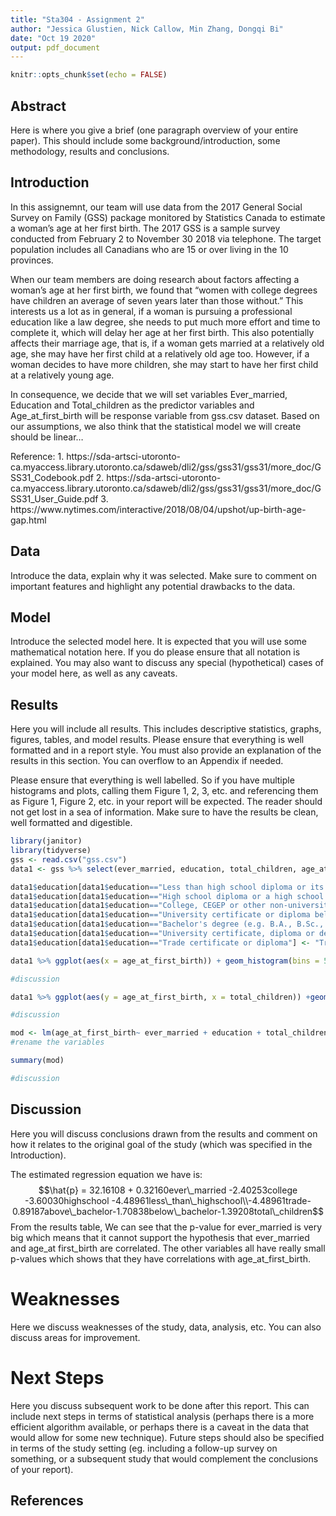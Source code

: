 ```yaml
---
title: "Sta304 - Assignment 2"
author: "Jessica Glustien, Nick Callow, Min Zhang, Dongqi Bi"
date: "Oct 19 2020"
output: pdf_document
---
```


```r
knitr::opts_chunk$set(echo = FALSE)
```



## Abstract

Here is where you give a brief (one paragraph overview of your entire paper). This should include some background/introduction, some methodology, results and conclusions.

## Introduction

In this assignemnt, our team will use data from the 2017 General Social Survey on Family (GSS) package monitored by Statistics Canada to estimate a woman's age at her first birth. The 2017 GSS is a sample survey conducted from February 2 to November 30 2018 via telephone. The target population includes all Canadians who are 15 or over living in the 10 provinces.

When our team members are doing research about factors affecting a woman's age at her first birth, we found that "women with college degrees have children an average of seven years later than those without." This interests us a lot as in general, if a woman is pursuing a professional education like a law degree, she needs to put much more effort and time to complete it, which will delay her age at her first birth. This also potentially affects their marriage age, that is, if a woman gets married at a relatively old age, she may have her first child at a relatively old age too. However, if a woman decides to have more children, she may start to have her first child at a relatively young age. 

In consequence, we decide that we will set variables Ever_married, Education and Total_children as the predictor variables and Age_at_first_birth will be response variable from gss.csv dataset. Based on our assumptions, we also think that the statistical model we will create should be linear...

Reference:
1. https://sda-artsci-utoronto-ca.myaccess.library.utoronto.ca/sdaweb/dli2/gss/gss31/gss31/more_doc/GSS31_Codebook.pdf
2. https://sda-artsci-utoronto-ca.myaccess.library.utoronto.ca/sdaweb/dli2/gss/gss31/gss31/more_doc/GSS31_User_Guide.pdf
3. https://www.nytimes.com/interactive/2018/08/04/upshot/up-birth-age-gap.html

## Data

Introduce the data, explain why it was selected. Make sure to comment on important features and highlight any potential drawbacks to the data.

## Model

Introduce the selected model here. It is expected that you will use some mathematical notation here. If you do please ensure that all notation is explained. You may also want to discuss any special (hypothetical) cases of your model here, as well as any caveats.  

## Results

Here you will include all results. This includes descriptive statistics, graphs, figures, tables, and model results. Please ensure that everything is well formatted and in a report style. You must also provide an explanation of the results in this section. You can overflow to an Appendix if needed. 

Please ensure that everything is well labelled. So if you have multiple histograms and plots, calling them Figure 1, 2, 3, etc. and referencing them as Figure 1, Figure 2, etc. in your report will be expected. The reader should not get lost in a sea of information. Make sure to have the results be clean, well formatted and digestible.

```r
library(janitor)
library(tidyverse)
gss <- read.csv("gss.csv")
data1 <- gss %>% select(ever_married, education, total_children, age_at_first_birth)%>%filter(!is.na(total_children), !is.na(age_at_first_birth), ever_married!="Don't know")

data1$education[data1$education=="Less than high school diploma or its equivalent"] <- "Less than high school"
data1$education[data1$education=="High school diploma or a high school equivalency certificate"] <- "High School"
data1$education[data1$education=="College, CEGEP or other non-university certificate or di..."] <- "College"
data1$education[data1$education=="University certificate or diploma below the bachelor's level"] <- "University below bachelor"
data1$education[data1$education=="Bachelor's degree (e.g. B.A., B.Sc., LL.B.)"] <- "Bachelor"
data1$education[data1$education=="University certificate, diploma or degree above the bach..."] <- "University above bachelor"
data1$education[data1$education=="Trade certificate or diploma"] <- "Trade certificate"

data1 %>% ggplot(aes(x = age_at_first_birth)) + geom_histogram(bins = 5) + labs(x = "age at first birth", title ="Figure 1")

#discussion

data1 %>% ggplot(aes(y = age_at_first_birth, x = total_children)) +geom_point() + labs(x = "total children", y = "age at first birth", title ="Figure 2")

#discussion

mod <- lm(age_at_first_birth~ ever_married + education + total_children, data = data1)
#rename the variables

summary(mod)

#discussion

```
## Discussion

Here you will discuss conclusions drawn from the results and comment on how it relates to the original goal of the study (which was specified in the Introduction).

The estimated regression equation we have is: 
$$\hat{p} = 32.16108 + 0.32160ever\_married -2.40253college -3.60030highschool -4.48961less\_than\_highschool\\-4.48961trade-0.89187above\_bachelor-1.70838below\_bachelor-1.39208total\_children$$
From the results table, We can see that the p-value for ever_married is very big which means that it cannot support the hypothesis that ever_married and age_at first_birth are correlated. The other variables all have really small p-values which shows that they have correlations with age_at_first_birth. 







# Weaknesses

Here we discuss weaknesses of the study, data, analysis, etc. You can also discuss areas for improvement.

# Next Steps

Here you discuss subsequent work to be done after this report. This can include next steps in terms of statistical analysis (perhaps there is a more efficient algorithm available, or perhaps there is a caveat in the data that would allow for some new technique). Future steps should also be specified in terms of the study setting (eg. including a follow-up survey on something, or a subsequent study that would complement the conclusions of your report).


## References



